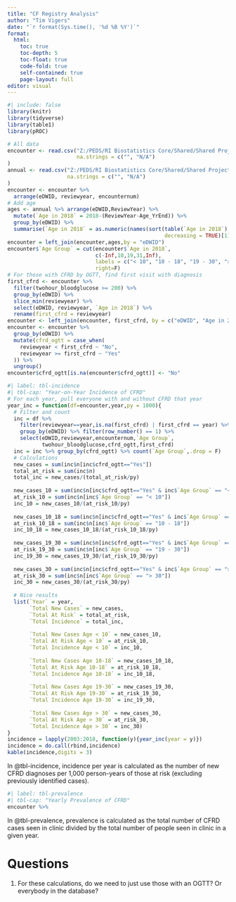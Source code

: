 ```yaml
---
title: "CF Registry Analysis"
author: "Tim Vigers"
date: "`r format(Sys.time(), '%d %B %Y')`"
format:
  html:
    toc: true
    toc-depth: 5
    toc-float: true
    code-fold: true
    self-contained: true
    page-layout: full
editor: visual
---
```


```r
#| include: false
library(knitr)
library(tidyverse)
library(table1)
library(pROC)
```

```r
# All data
encounter <- read.csv("Z:/PEDS/RI Biostatistics Core/Shared/Shared Projects/Laura/Peds Endo/Christine Chan/CF registry data/CFF19_encountersMerged_Del1.csv",
                      na.strings = c("", "N/A")
)
annual <- read.csv("Z:/PEDS/RI Biostatistics Core/Shared/Shared Projects/Laura/Peds Endo/Christine Chan/CF registry data/CFF19_Annualized_Del1.csv",
                   na.strings = c("", "N/A")
)
encounter <- encounter %>%
  arrange(eDWID, reviewyear, encounternum)
# Add age
ages <- annual %>% arrange(eDWID,ReviewYear) %>% 
  mutate(`Age in 2018` = 2018-(ReviewYear-Age_YrEnd)) %>%
  group_by(eDWID) %>%
  summarise(`Age in 2018` = as.numeric(names(sort(table(`Age in 2018`), 
                                                  decreasing = TRUE)[1])))
encounter = left_join(encounter,ages,by = "eDWID")
encounter$`Age Group` = cut(encounter$`Age in 2018`,
                            c(-Inf,10,19,31,Inf),
                            labels = c("< 10", "10 - 18", "19 - 30", "> 30"),
                            right=F)
# For those with CFRD by OGTT, find first visit with diagnosis
first_cfrd <- encounter %>%
  filter(twohour_bloodglucose >= 200) %>%
  group_by(eDWID) %>%
  slice_min(reviewyear) %>%
  select(eDWID, reviewyear, `Age in 2018`) %>%
  rename(first_cfrd = reviewyear)
encounter <- left_join(encounter, first_cfrd, by = c("eDWID", "Age in 2018"))
encounter <- encounter %>%
  group_by(eDWID) %>%
  mutate(cfrd_ogtt = case_when(
    reviewyear < first_cfrd ~ "No",
    reviewyear >= first_cfrd ~ "Yes"
  )) %>%
  ungroup()
encounter$cfrd_ogtt[is.na(encounter$cfrd_ogtt)] <- "No"
```

```r
#| label: tbl-incidence
#| tbl-cap: "Year-on-Year Incidence of CFRD"
# For each year, pull everyone with and without CFRD that year
year_inc = function(df=encounter,year,py = 1000){
  # Filter and count
  inc = df %>% 
    filter(reviewyear==year,is.na(first_cfrd) | first_cfrd == year) %>%
    group_by(eDWID) %>% filter(row_number() == 1) %>%
    select(eDWID,reviewyear,encounternum,`Age Group`,
           twohour_bloodglucose,cfrd_ogtt,first_cfrd)
  inc = inc %>% group_by(cfrd_ogtt) %>% count(`Age Group`,.drop = F)
  # Calculations
  new_cases = sum(inc$n[inc$cfrd_ogtt=="Yes"])
  total_at_risk = sum(inc$n)
  total_inc = new_cases/(total_at_risk/py)
  
  new_cases_10 = sum(inc$n[inc$cfrd_ogtt=="Yes" & inc$`Age Group` == "< 10"])
  at_risk_10 = sum(inc$n[inc$`Age Group` == "< 10"])
  inc_10 = new_cases_10/(at_risk_10/py)
  
  new_cases_10_18 = sum(inc$n[inc$cfrd_ogtt=="Yes" & inc$`Age Group` == "10 - 18"])
  at_risk_10_18 = sum(inc$n[inc$`Age Group` == "10 - 18"])
  inc_10_18 = new_cases_10_18/(at_risk_10_18/py)
  
  new_cases_19_30 = sum(inc$n[inc$cfrd_ogtt=="Yes" & inc$`Age Group` == "19 - 30"])
  at_risk_19_30 = sum(inc$n[inc$`Age Group` == "19 - 30"])
  inc_19_30 = new_cases_19_30/(at_risk_19_30/py)
  
  new_cases_30 = sum(inc$n[inc$cfrd_ogtt=="Yes" & inc$`Age Group` == "> 30"])
  at_risk_30 = sum(inc$n[inc$`Age Group` == "> 30"])
  inc_30 = new_cases_30/(at_risk_30/py)
  
  # Nice results
  list(`Year` = year,
       `Total New Cases` = new_cases,
       `Total At Risk` = total_at_risk,
       `Total Incidence` = total_inc,
       
       `Total New Cases Age < 10` = new_cases_10,
       `Total At Risk Age < 10` = at_risk_10,
       `Total Incidence Age < 10` = inc_10,
       
       `Total New Cases Age 10-18` = new_cases_10_18,
       `Total At Risk Age 10-18` = at_risk_10_18,
       `Total Incidence Age 10-18` = inc_10_18,
       
       `Total New Cases Age 19-30` = new_cases_19_30,
       `Total At Risk Age 19-30` = at_risk_19_30,
       `Total Incidence Age 19-30` = inc_19_30,
       
       `Total New Cases Age > 30` = new_cases_30,
       `Total At Risk Age > 30` = at_risk_30,
       `Total Incidence Age > 30` = inc_30)
}
incidence = lapply(2003:2018, function(y){year_inc(year = y)})
incidence = do.call(rbind,incidence)
kable(incidence,digits = 3)
```

In @tbl-incidence, incidence per year is calculated as the number of new CFRD diagnoses per 1,000 person-years of those at risk (excluding previously identified cases).

```r
#| label: tbl-prevalence
#| tbl-cap: "Yearly Prevalence of CFRD"
encounter %>% 
```

In @tbl-prevalence, prevalence is calculated as the total number of CFRD cases seen in clinic divided by the total number of people seen in clinic in a given year.

# Questions

1.  For these calculations, do we need to just use those with an OGTT? Or everybody in the database?
